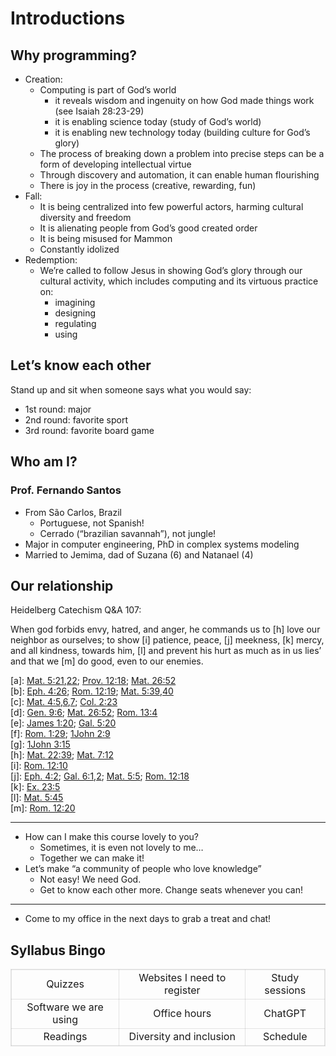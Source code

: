 # Introductions {data-stack-name="introductions"}

## Why programming?

- Creation:
  - Computing is part of God’s world
    - it reveals wisdom and ingenuity on how God made things work (see Isaiah 28:23-29)
    - it is enabling science today (study of God’s world)
    - it is enabling new technology today (building culture for God's glory)
  - The process of breaking down a problem into precise steps can be a form of developing intellectual virtue
  - Through discovery and automation, it can enable human flourishing
  - There is joy in the process (creative, rewarding, fun)
- Fall:
  - It is being centralized into few powerful actors, harming cultural diversity and freedom
  - It is alienating people from God's good created order
  - It is being misused for Mammon
  - Constantly idolized
- Redemption:
  - We’re called to follow Jesus in showing God's glory through our cultural activity, which includes computing and its virtuous practice on:
    - imagining
    - designing
    - regulating
    - using

## Let's know each other

Stand up and sit when someone says what you would say:

- 1st round: major
- 2nd round: favorite sport
- 3rd round: favorite board game

## Who am I?

### Prof. Fernando Santos

- From São Carlos, Brazil
  - Portuguese, not Spanish!
  - Cerrado ("brazilian savannah"), not jungle!
- Major in computer engineering, PhD in complex systems modeling
- Married to Jemima, dad of Suzana (6) and Natanael (4)

## Our relationship

Heidelberg Catechism Q&A 107:

When god forbids envy, hatred, and anger, he commands us to [h] love our neighbor as ourselves; to show [i] patience, peace, [j] meekness, [k] mercy, and all kindness, towards him, [l] and prevent his hurt as much as in us lies' and that we [m] do good, even to our enemies.

[a]: [Mat. 5:21](https://biblia.com/bible/esv/Matt%205.21),[22](https://biblia.com/bible/esv/Mat.%205.22); [Prov. 12:18](https://biblia.com/bible/esv/Prov.%2012.18); [Mat. 26:52](https://biblia.com/bible/esv/Matt%2026.52)\
[b]: [Eph. 4:26](https://biblia.com/bible/esv/Eph.%204.26); [Rom. 12:19](https://biblia.com/bible/esv/Rom.%2012.19); [Mat. 5:39](https://biblia.com/bible/esv/Matt%205.39),[40](https://biblia.com/bible/esv/Mat.%205.40)\
[c]: [Mat. 4:5](https://biblia.com/bible/esv/Matt%204.5),[6](https://biblia.com/bible/esv/Mat.%204.6),[7](https://biblia.com/bible/esv/Mat.%204.7); [Col. 2:23](https://biblia.com/bible/esv/Col.%202.23)\
[d]: [Gen. 9:6](https://biblia.com/bible/esv/Gen.%209.6); [Mat. 26:52](https://biblia.com/bible/esv/Matt%2026.52); [Rom. 13:4](https://biblia.com/bible/esv/Rom.%2013.4)\
[e]: [James 1:20](https://biblia.com/bible/esv/James%201.20); [Gal. 5:20](https://biblia.com/bible/esv/Gal.%205.20)\
[f]: [Rom. 1:29](https://biblia.com/bible/esv/Rom.%201.29); [1John 2:9](https://biblia.com/bible/esv/1%20John%202.9)\
[g]: [1John 3:15](https://biblia.com/bible/esv/1%20John%203.15)\
[h]: [Mat. 22:39](https://biblia.com/bible/esv/Matt%2022.39); [Mat. 7:12](https://biblia.com/bible/esv/Matt%207.12)\
[i]: [Rom. 12:10](https://biblia.com/bible/esv/Rom.%2012.10)\
[j]: [Eph. 4:2](https://biblia.com/bible/esv/Eph.%204.2); [Gal. 6:1](https://biblia.com/bible/esv/Gal.%206.1),[2](https://biblia.com/bible/esv/Gal%206.2); [Mat. 5:5](https://biblia.com/bible/esv/Matt%205.5); [Rom. 12:18](https://biblia.com/bible/esv/Rom.%2012.18)\
[k]: [Ex. 23:5](https://biblia.com/bible/esv/Exod.%2023.5)\
[l]: [Mat. 5:45](https://biblia.com/bible/esv/Matt%205.45)\
[m]: [Rom. 12:20](https://biblia.com/bible/esv/Rom.%2012.20)

---

- How can I make this course lovely to you?
	- Sometimes, it is even not lovely to me...
	- Together we can make it!
- Let's make "a community of people who love knowledge"
  - Not easy! We need God.
  - Get to know each other more. Change seats whenever you can!

---

- Come to my office in the next days to grab a treat and chat!

## Syllabus Bingo

<style>
table, td, th {
    border: 1px solid rgba(0, 0, 0, .1);
}
</style>

|   |   |
|:-----------------------:|:---------------------------:|:----------------:|
| Quizzes               | Websites I need to register | Study sessions |
| Software we are using | Office hours                | ChatGPT        |
| Readings              | Diversity and inclusion     | Schedule       |

